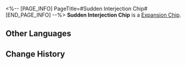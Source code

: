 <%-- [PAGE_INFO]
PageTitle=#Sudden Interjection Chip#
[END_PAGE_INFO] --%>
{{Item Infobox
|id          = 250216
|image       = Item Sudden Interjection Chip.png
|type        = Expansion Chip
|invCategory = 
|rarity      = 4
|effect      = 
|description = After the first action, immediately gains an additional turn.
}}
{{Description|A game item in Aetherium Wars. Aether Spirits will gain a special enhanced ability after equipping it.}}
'''Sudden Interjection Chip''' is a [[Expansion Chip]].

==Other Languages==
{{Other Languages
|en   = Sudden Interjection Chip
|zhs  = 临时插值芯片
|zht  = 臨時插值晶片
|ja   = チップ「臨時補間」
|ko   = 임시 보간(補間) 칩
|es   = Chip de interjección súbita
|fr   = Puce d'intervention immédiate
|ru   = Чип неожиданной интерполяции
|th   = ชิปแทรกแซงชั่วคราว
|vi   = Chip Chèn Vào Tạm Thời
|de   = Chip: Temporäre Interpolation
|id   = Sudden Interjection Chip
|pt   = Chip de Interjeição Súbita
}}

==Change History==
{{Change History|1.4}}